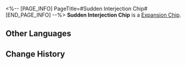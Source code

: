 <%-- [PAGE_INFO]
PageTitle=#Sudden Interjection Chip#
[END_PAGE_INFO] --%>
{{Item Infobox
|id          = 250216
|image       = Item Sudden Interjection Chip.png
|type        = Expansion Chip
|invCategory = 
|rarity      = 4
|effect      = 
|description = After the first action, immediately gains an additional turn.
}}
{{Description|A game item in Aetherium Wars. Aether Spirits will gain a special enhanced ability after equipping it.}}
'''Sudden Interjection Chip''' is a [[Expansion Chip]].

==Other Languages==
{{Other Languages
|en   = Sudden Interjection Chip
|zhs  = 临时插值芯片
|zht  = 臨時插值晶片
|ja   = チップ「臨時補間」
|ko   = 임시 보간(補間) 칩
|es   = Chip de interjección súbita
|fr   = Puce d'intervention immédiate
|ru   = Чип неожиданной интерполяции
|th   = ชิปแทรกแซงชั่วคราว
|vi   = Chip Chèn Vào Tạm Thời
|de   = Chip: Temporäre Interpolation
|id   = Sudden Interjection Chip
|pt   = Chip de Interjeição Súbita
}}

==Change History==
{{Change History|1.4}}